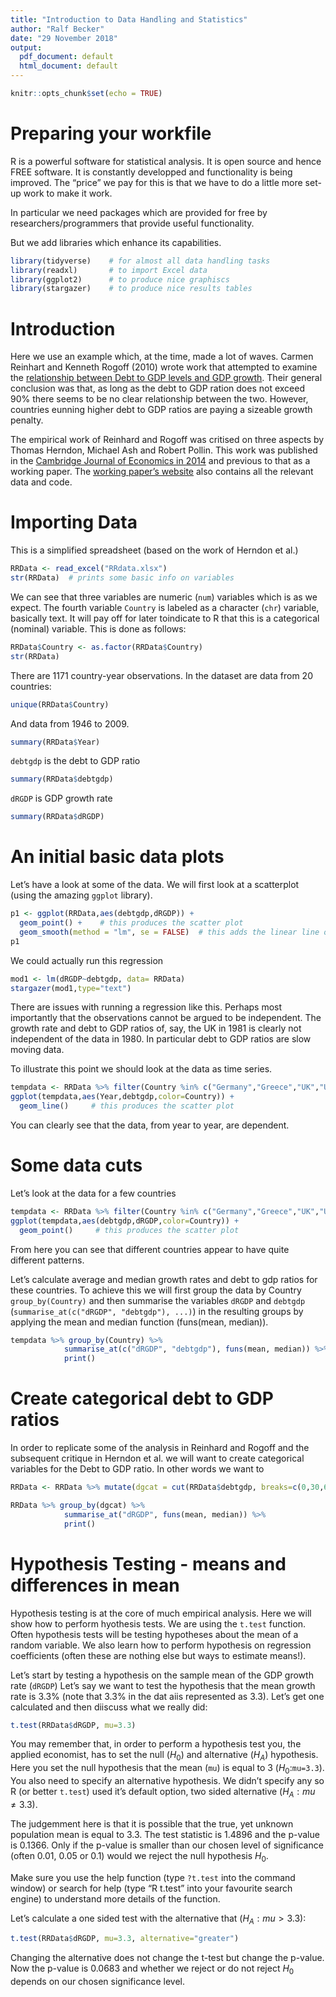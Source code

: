 ```yaml
---
title: "Introduction to Data Handling and Statistics"
author: "Ralf Becker"
date: "29 November 2018"
output:
  pdf_document: default
  html_document: default
---
```


```r
knitr::opts_chunk$set(echo = TRUE)
```


# Preparing your workfile

R is a powerful software for statistical analysis. It is open source and hence FREE software. It is constantly developped and functionality is being improved. The "price" we pay for this is that we have to do a little more set-up work to make it work.

In particular we need packages which are provided for free by researchers/programmers that provide useful functionality.

But we add libraries which enhance its capabilities. 

```r
library(tidyverse)    # for almost all data handling tasks
library(readxl)       # to import Excel data
library(ggplot2)      # to produce nice graphiscs
library(stargazer)    # to produce nice results tables
```


# Introduction

Here we use an example which, at the time, made a lot of waves.  Carmen Reinhart and Kenneth Rogoff (2010) wrote work that attempted to examine the [relationship between Debt to GDP levels and GDP growth](https://scholar.harvard.edu/files/rogoff/files/growth_in_time_debt_aer.pdf). Their general conclusion was that, as long as the debt to GDP ration does not exceed 90% there seems to be no clear relationship between the two. However, countries eunning higher debt to GDP ratios are paying a sizeable growth penalty.

The empirical work of Reinhard and Rogoff was critised on three aspects by Thomas Herndon, Michael Ash and Robert Pollin. This work was published in the [Cambridge Journal of Economics in 2014](https://academic.oup.com/cje/article-abstract/38/2/257/1714018?redirectedFrom=fulltext) and previous to that as a working paper. The [working paper's website](https://www.peri.umass.edu/publication/item/526-does-high-public-debt-consistently-stifle-economic-growth-a-critique-of-reinhart-and-rogoff) also contains all the relevant data and code.

# Importing Data

This is a simplified spreadsheet (based on the work of Herndon et al.)

```r
RRData <- read_excel("RRdata.xlsx")
str(RRData)  # prints some basic info on variables
```

We can see that three variables are numeric (`num`) variables which is as we expect. The fourth variable `Country` is labeled as a character (`chr`) variable, basically text. It will pay off for later toindicate to R that this is a categorical (nominal) variable. This is done as follows:

```r
RRData$Country <- as.factor(RRData$Country)
str(RRData)
```

There are 1171 country-year observations. In the dataset are data from 20 countries:

```r
unique(RRData$Country)
```

And data from 1946 to 2009.

```r
summary(RRData$Year)
```

`debtgdp` is the debt to GDP ratio

```r
summary(RRData$debtgdp)
```

`dRGDP` is GDP growth rate

```r
summary(RRData$dRGDP)
```


# An initial basic data plots

Let's have a look at some of the data. We will first look at a scatterplot (using the amazing `ggplot` library).

```r
p1 <- ggplot(RRData,aes(debtgdp,dRGDP)) +
  geom_point() +    # this produces the scatter plot
  geom_smooth(method = "lm", se = FALSE)  # this adds the linear line of best fit
p1
```

We could actually run this regression

```r
mod1 <- lm(dRGDP~debtgdp, data= RRData)
stargazer(mod1,type="text")
```

There are issues with running a regression like this. Perhaps most importantly that the observations cannot be argued to be independent. The growth rate and debt to GDP ratios of, say, the UK in 1981 is clearly not independent of the data in 1980. In particular debt to GDP ratios are slow moving data.

To illustrate this point we should look at the data as time series.

```r
tempdata <- RRData %>% filter(Country %in% c("Germany","Greece","UK","US"))
ggplot(tempdata,aes(Year,debtgdp,color=Country)) +
  geom_line()     # this produces the scatter plot

```

You can clearly see that the data, from year to year, are dependent.

# Some data cuts

Let's look at the data for a few countries

```r
tempdata <- RRData %>% filter(Country %in% c("Germany","Greece","UK","US"))
ggplot(tempdata,aes(debtgdp,dRGDP,color=Country)) +
  geom_point()     # this produces the scatter plot

```

From here you can see that different countries appear to have quite different patterns.

Let's calculate average and median growth rates and debt to gdp ratios for these countries. To achieve this we will first group the data by Country `group_by(Country)` and then summarise the variables `dRGDP` and `debtgdp` (`summarise_at(c("dRGDP", "debtgdp"), ...)`) in the resulting groups by applying the mean and median function (funs(mean, median)).

```r
tempdata %>% group_by(Country) %>% 
            summarise_at(c("dRGDP", "debtgdp"), funs(mean, median)) %>% 
            print()
```

# Create categorical debt to GDP ratios

In order to replicate some of the analysis in Reinhard and Rogoff and the subsequent critique in Herndon et al. we will want to create categorical variables for the Debt to GDP ratio. In other words we want to 

```r
RRData <- RRData %>% mutate(dgcat = cut(RRData$debtgdp, breaks=c(0,30,60,90,Inf)))

RRData %>% group_by(dgcat) %>% 
            summarise_at("dRGDP", funs(mean, median)) %>% 
            print()
```

# Hypothesis Testing - means and differences in mean

Hypothesis testing is at the core of much empirical analysis. Here we will show how to perform hyothesis tests. We are using the `t.test` function. Often hypothesis tests will be testing hypotheses about the mean of a random variable. We also learn how to perform hypothesis on regression coefficients (often these are nothing else but ways to estimate means!).

Let's start by testing a hypothesis on the sample mean of the GDP growth rate (`dRGDP`) Let's say we want to test the hypothesis that the mean growth rate is 3.3% (note that 3.3% in the dat aiis represented as 3.3). Let's get one calculated and then diiscuss what we really did:

```r
t.test(RRData$dRGDP, mu=3.3)
```

You may remember that, in order to perform a hypothesis test you, the applied economist, has to set the null ($H_0$) and alternative ($H_A$) hypothesis. Here you set the null hypothesis that the mean (`mu`) is equal to 3 ($H_0$:`mu=3.3`). You also need to specify an alternative hypothesis. We didn't specify any so R (or better `t.test`) used it's default option, two sided alternative ($H_A: mu \neq 3.3$). 

The judgemment here is that it is possible that the true, yet unknown population mean is equal to 3.3. The test statistic is 1.4896 and the p-value is 0.1366. Only if the p-value is smaller than our chosen level of significance (often 0.01, 0.05 or 0.1) would we reject the null hypothesis $H_0$. 

Make sure you use the help function (type `?t.test` into the command window) or search for help (type "R t.test" into your favourite search engine) to understand more details of the function.

Let's calculate a one sided test with the alternative that ($H_A: mu > 3.3$):

```r
t.test(RRData$dRGDP, mu=3.3, alternative="greater")
```

Changing the alternative does not change the t-test but change the p-value. Now the p-value is 0.0683 and whether we reject or do not reject $H_0$ depends on our chosen significance level.